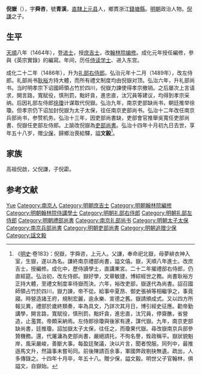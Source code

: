 {{明清人物信息框
| 姓名 = 倪嶽
| 原名 =
| 圖片名稱 = 
| 圖片大小 = 220px
| 圖片說明 = 
| 最高職務 = 南京禮部尚書
| 國家 = 大明
| 爵位 =
| 籍貫 = [[南直隸|直隸]][[上元縣|上元縣]]
| 族裔 = 漢族
| 字號 = 字舜咨，号青溪
| 室名 = 
| 諡號 = 文毅
| 出生日期 = 正统九年（1444年）
| 出生地點 = 
| 逝世日期 = 弘治十四年（1501年）
| 逝世地點 = 
| 墓葬 =
| 配偶 =
| 親屬 = 父 [[倪謙|倪謙]]、弟[[倪阜|倪阜]]
| 出身 = 
*天順八年（1464年）甲申科進士出身
| 經歷 = 
| 著作 =
}}

'''倪嶽'''（{{bd|1444年||1501年|catIdx=倪}}），字'''舜咨'''，號'''青溪'''，[[南直隶|直隸]][[上元县|上元县]]人，鄉貫浙江[[錢塘縣|錢塘縣]]。[[明朝|明朝]]政治人物。[[倪謙|倪謙]]之子。

==生平==
[[天顺_(明朝)|天順]]八年（1464年），登[[进士|进士]]，授[[庶吉士|庶吉士]]，改[[翰林院|翰林院]][[编修|编修]]。成化元年授任編修，參與《英宗實錄》的編寫。年间，历任[[侍读学士|侍读学士]]、进入东宫。

成化二十二年（1486年），升为[[礼部右侍郎|礼部右侍郎]]。弘治元年十二月（1489年），改左侍郎。礼部尚书[[耿裕|耿裕]]方持大體，而所有禮文制度均由倪嶽对顶。弘治六年，升礼部尚书。当时明孝宗下诏國師領占竹於四川，倪嶽力諫使得孝宗撤销。之后屡次上言请求，開言路，寬賦役，慎刑罰，黜奸貪，進忠直，汰冗員等建议，均得到孝宗采纳。后因礼部左侍郎[[徐瓊|徐瓊]]计谋取代倪嶽。弘治九年，南京吏部缺尚书，朝廷推举徐瓊。但孝宗仍下诏加封倪嶽为太子太保，往任南京吏部尚书。弘治十二年改任南京兵部尚书，参赞机务。弘治十三年，因吏部尚書缺，吏部會官推舉吳寬任吏部尚書、倪嶽任吏部左侍郎。上諭改倪嶽為[[吏部尚書|吏部尚書]]。弘治十四年十月初九日去世，享年五十八岁，赠[[少保|少保]]，歸鄉治喪給驛，謚'''文毅'''<ref>《[[明史|明史]]·卷183》：倪嶽，字舜咨，上元人。父謙，奉命祀北嶽，母夢緋衣神入室，生嶽，遂以為名。謙終南京禮部尚書，謚文僖。嶽，天順八年進士。改庶吉士，授編修。成化中，歷侍讀學士，直講東宮。二十二年擢禮部右侍郎，仍直經筵。弘治初，改左侍郎。嶽好學，文章敏捷，博綜經世之務。尚書耿裕方正持大體，至禮文制度率待嶽而決。六年，裕改吏部，嶽遂代為尚書。詔召國師領占竹於四川，嶽力諫，帝不從。給事中夏昂、御史張禎等相繼爭之，事竟寢。時營造諸王府，規制宏麗，逾永樂、宣德之舊。嶽請頒成式。又以四方所報災異，禮部於歲終類奏，率為具文，乃詳次其月日，博引經史征應。勸帝勤講學，開言路，寬賦役，慎刑罰，黜奸貪，進忠直，汰冗員，停齋醮，省營造，止濫賞。帝頗采納焉。左侍郎徐瓊與後家有連，謀代嶽。九年，南京吏部缺尚書，廷推瓊。詔加嶽太子太保，往任之，而瓊果代嶽。尋改嶽南京兵部參贊機務。還，代屠滽為吏部尚書，嚴絕請托，不徇名譽，銓政稱平。嶽狀貌魁岸，風采嚴峻，善斷大事。每盈廷聚議，決以片言，聞者悅服。同列中，最推遜馬文升，然論事未嘗茍同。前後陳請百余事，軍國弊政剔抉無遺。疏出，人多傳錄之。十四年十月卒，年五十八。贈少保，謚文毅。明世父子官翰林，俱謚文，自嶽始。</ref>。

==家族==
高祖倪啟，父倪謙，子倪霦。

==参考文献==
{{wikisource|明史/卷183}}
{{Reflist}}

{{start box}}
{{s-off}}
{{succession box|[[耿裕|耿裕]]|[[徐瓊|徐瓊]]|[[明朝礼部尚書|明朝礼部尚書]]|1493年-1496年}}
{{succession box|[[屠滽|屠滽]]|[[馬文升|馬文升]]|[[明朝吏部尚書|明朝吏部尚書]]|1500年-1501年}}
{{end box}}

{{天順八年甲申科殿試金榜}}

{{Authority control}}

{{DEFAULTSORT:Ni倪}}
[[Category:倪姓|Yue]]
[[Category:南京人|Category:南京人]]
[[Category:明朝庶吉士|Category:明朝庶吉士]]
[[Category:明朝翰林院編修|Category:明朝翰林院編修]]
[[Category:明朝翰林院侍講學士|Category:明朝翰林院侍講學士]]
[[Category:明朝礼部右侍郎|Category:明朝礼部右侍郎]]
[[Category:明朝礼部左侍郎|Category:明朝礼部左侍郎]]
[[Category:明朝禮部尚書|Category:明朝禮部尚書]]
[[Category:南京礼部尚书|Category:南京礼部尚书]]
[[Category:明朝太子太保|Category:明朝太子太保]]
[[Category:南京兵部尚書|Category:南京兵部尚書]]
[[Category:明朝吏部尚書|Category:明朝吏部尚書]]
[[Category:明朝追赠少保|Category:明朝追赠少保]]
[[Category:諡文毅|Category:諡文毅]]